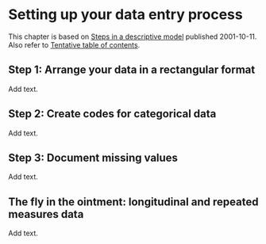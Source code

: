 # Setting up your data entry process

This chapter is based on [Steps in a descriptive model][sim_des] published 2001-10-11. Also refer to [Tentative table of contents](http://www.pmean.com/10/Contents.html).

## Step 1: Arrange your data in a rectangular format

Add text.

## Step 2: Create codes for categorical data

Add text.

## Step 3: Document missing values

Add text.

## The fly in the ointment: longitudinal and repeated measures data

Add text.

[sim_des]: http://www.pmean.com/13/descriptive.html